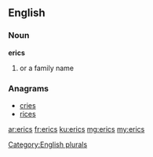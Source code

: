 ==English==

===Noun===
'''erics'''

# {{plural of|eric}}or a family name

===Anagrams===
* [[cries#English|cries]]
* [[rices#English|rices]]

[[Category:English plurals]]

[[ar:erics]]
[[fr:erics]]
[[ku:erics]]
[[mg:erics]]
[[my:erics]]